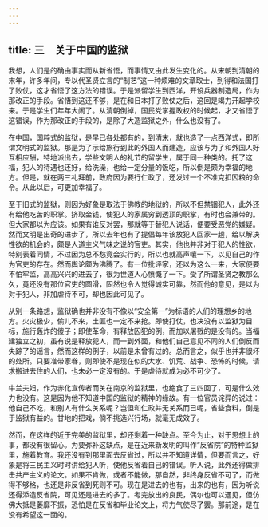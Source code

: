 ```yaml
---
---
---
```

title: 三　关于中国的监狱
---



我想，人们是的确由事实而从新省悟，而事情又由此发生变化的。从宋朝到清朝的末年，许多年间，专以代圣贤立言的“制艺”这一种烦难的文章取士，到得和法国打了败仗，这才省悟了这方法的错误。于是派留学生到西洋，开设兵器制造局，作为那改正的手段。省悟到这还不够，是在和日本打了败仗之后，这回是竭力开起学校来。于是学生们年年大闹了。从清朝倒掉，国民党掌握政权的时候起，才又省悟了这错误，作为那改正的手段的，是除了大造监狱之外，什么也没有了。

在中国，国粹式的监狱，是早已各处都有的，到清末，就也造了一点西洋式，即所谓文明式的监狱。那是为了示给旅行到此的外国人而建造，应该与为了和外国人好互相应酬，特地派出去，学些文明人的礼节的留学生，属于同一种类的。托了这福，犯人的待遇也还好，给洗澡，也给一定分量的饭吃，所以倒是颇为幸福的地方。但是，就在两三礼拜前，政府因为要行仁政了，还发过一个不准克扣囚粮的命令。从此以后，可更加幸福了。

至于旧式的监狱，则因为好象是取法于佛教的地狱的，所以不但禁锢犯人，此外还有给他吃苦的职掌。挤取金钱，使犯人的家属穷到透顶的职掌，有时也会兼带的。但大家都以为应该。如果有谁反对罢，那就等于替犯人说话，便要受恶党的嫌疑。然而文明是出奇的进步了，所以去年也有了提倡每年该放犯人回家一趟，给以解决性欲的机会的，颇是人道主义气味之说的官吏。其实，他也并非对于犯人的性欲，特别表着同情，不过因为总不愁竟会实行的，所以也就高声嚷一下，以见自己的作为官吏的存在。然而舆论颇为沸腾了。有一位批评家，还以为这么一来，大家便要不怕牢监，高高兴兴的进去了，很为世道人心愤慨了一下。受了所谓圣贤之教那么久，竟还没有那位官吏的圆滑，固然也令人觉得诚实可靠，然而他的意见，是以为对于犯人，非加虐待不可，却也因此可见了。

从别一条路想，监狱确也并非没有不像以“安全第一”为标语的人们的理想乡的地方。火灾极少，偷儿不来，土匪也一定不来抢。即使打仗，也决没有以监狱为目标，施行轰炸的傻子；即使革命，有释放囚犯的例，而加以屠戮的是没有的。当福建独立之初，虽有说是释放犯人，而一到外面，和他们自己意见不同的人们倒反而失踪了的谣言，然而这样的例子，以前是未曾有过的。总而言之，似乎也并非很坏的处所。只要准带家眷，则即使不是现在似的大水、饥荒、战争、恐怖的时候，请求搬进去住的人们，也未必一定没有的。于是虐待就成为必不可少了。

牛兰夫妇，作为赤化宣传者而关在南京的监狱里，也绝食了三四回了，可是什么效力也没有。这是因为他不知道中国的监狱的精神的缘故。有一位官员诧异的说过：他自己不吃，和别人有什么关系呢？岂但和仁政并无关系而已呢，省些食料，倒是于监狱有益的。甘地的把戏，倘不挑选兴行场，就毫无成效了。

然而，在这样的近于完美的监狱里，却还剩着一种缺点。至今为止，对于思想上的事，都没有很留心。为要弥补这缺点，是在近来新发明的叫作“反省院”的特种监狱里，施着教育。我还没有到那里面去反省过，所以并不知道详情，但要而言之，好象是将三民主义时时讲给犯人听，使他反省着自己的错误。听人说，此外还得做排击共产主义的论文。如果不肯做，或者不能做，那自然，非终身反省不可了，而做得不够格，也还是非反省到死则不可。现在是进去的也有，出来的也有，因为听说还得添造反省院，可见还是进去的多了。考完放出的良民，偶尔也可以遇见，但仿佛大抵是萎靡不振，恐怕是在反省和毕业论文上，将力气使尽了罢。那前途，是在没有希望这一面的。